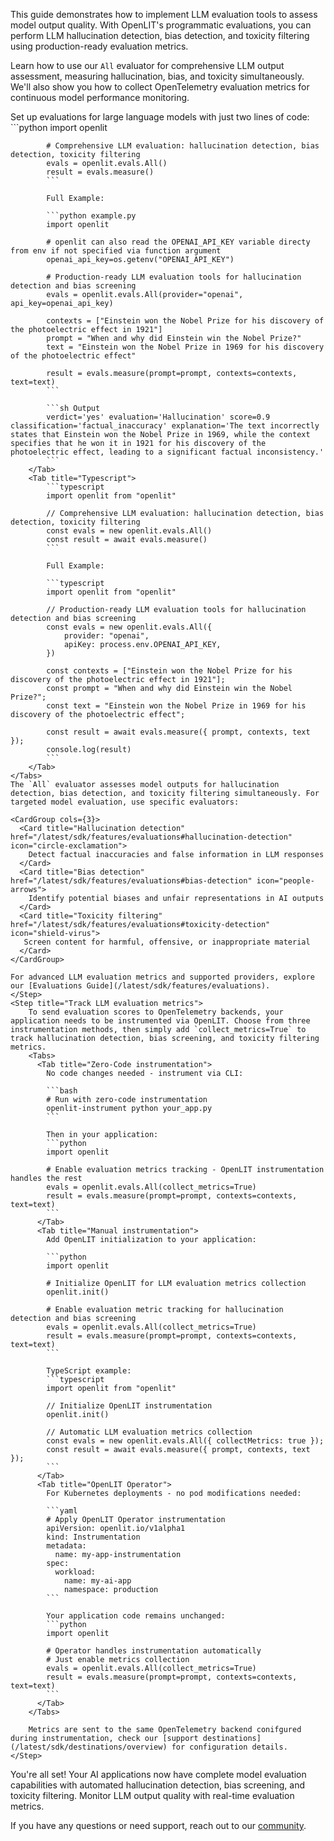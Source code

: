 This guide demonstrates how to implement LLM evaluation tools to assess model output quality. With OpenLIT's programmatic evaluations, you can perform LLM hallucination detection, bias detection, and toxicity filtering using production-ready evaluation metrics.

Learn how to use our `All` evaluator for comprehensive LLM output assessment, measuring hallucination, bias, and toxicity simultaneously. We'll also show you how to collect OpenTelemetry evaluation metrics for continuous model performance monitoring.

<Steps>
    <Step title="Initialize evaluations">
      Set up evaluations for large language models with just two lines of code:
      <Tabs>
        <Tab title="Python">
            ```python
            import openlit

            # Comprehensive LLM evaluation: hallucination detection, bias detection, toxicity filtering
            evals = openlit.evals.All()
            result = evals.measure()
            ```

            Full Example:

            ```python example.py
            import openlit

            # openlit can also read the OPENAI_API_KEY variable directy from env if not specified via function argument
            openai_api_key=os.getenv("OPENAI_API_KEY")
            
            # Production-ready LLM evaluation tools for hallucination detection and bias screening
            evals = openlit.evals.All(provider="openai", api_key=openai_api_key)

            contexts = ["Einstein won the Nobel Prize for his discovery of the photoelectric effect in 1921"]
            prompt = "When and why did Einstein win the Nobel Prize?"
            text = "Einstein won the Nobel Prize in 1969 for his discovery of the photoelectric effect"

            result = evals.measure(prompt=prompt, contexts=contexts, text=text)
            ```

            ```sh Output
            verdict='yes' evaluation='Hallucination' score=0.9 classification='factual_inaccuracy' explanation='The text incorrectly states that Einstein won the Nobel Prize in 1969, while the context specifies that he won it in 1921 for his discovery of the photoelectric effect, leading to a significant factual inconsistency.'
            ```
        </Tab>
        <Tab title="Typescript">
            ```typescript
            import openlit from "openlit"

            // Comprehensive LLM evaluation: hallucination detection, bias detection, toxicity filtering
            const evals = new openlit.evals.All()
            const result = await evals.measure()
            ```

            Full Example:

            ```typescript
            import openlit from "openlit"

            // Production-ready LLM evaluation tools for hallucination detection and bias screening
            const evals = new openlit.evals.All({
                provider: "openai",
                apiKey: process.env.OPENAI_API_KEY,
            })

            const contexts = ["Einstein won the Nobel Prize for his discovery of the photoelectric effect in 1921"];
            const prompt = "When and why did Einstein win the Nobel Prize?";
            const text = "Einstein won the Nobel Prize in 1969 for his discovery of the photoelectric effect";

            const result = await evals.measure({ prompt, contexts, text });
            console.log(result)
            ```
        </Tab>
    </Tabs>
    The `All` evaluator assesses model outputs for hallucination detection, bias detection, and toxicity filtering simultaneously. For targeted model evaluation, use specific evaluators:

    <CardGroup cols={3}>
      <Card title="Hallucination detection" href="/latest/sdk/features/evaluations#hallucination-detection" icon="circle-exclamation">
        Detect factual inaccuracies and false information in LLM responses
      </Card>
      <Card title="Bias detection" href="/latest/sdk/features/evaluations#bias-detection" icon="people-arrows">
        Identify potential biases and unfair representations in AI outputs
      </Card>
      <Card title="Toxicity filtering" href="/latest/sdk/features/evaluations#toxicity-detection" icon="shield-virus">
       Screen content for harmful, offensive, or inappropriate material
      </Card>
    </CardGroup>

    For advanced LLM evaluation metrics and supported providers, explore our [Evaluations Guide](/latest/sdk/features/evaluations).
    </Step>
    <Step title="Track LLM evaluation metrics">
        To send evaluation scores to OpenTelemetry backends, your application needs to be instrumented via OpenLIT. Choose from three instrumentation methods, then simply add `collect_metrics=True` to track hallucination detection, bias screening, and toxicity filtering metrics.
        <Tabs>
          <Tab title="Zero-Code instrumentation">
            No code changes needed - instrument via CLI:
            
            ```bash
            # Run with zero-code instrumentation
            openlit-instrument python your_app.py
            ```
            
            Then in your application:
            ```python
            import openlit
            
            # Enable evaluation metrics tracking - OpenLIT instrumentation handles the rest
            evals = openlit.evals.All(collect_metrics=True)
            result = evals.measure(prompt=prompt, contexts=contexts, text=text)
            ```
          </Tab>
          <Tab title="Manual instrumentation">
            Add OpenLIT initialization to your application:
            
            ```python
            import openlit

            # Initialize OpenLIT for LLM evaluation metrics collection
            openlit.init()

            # Enable evaluation metric tracking for hallucination detection and bias screening
            evals = openlit.evals.All(collect_metrics=True)
            result = evals.measure(prompt=prompt, contexts=contexts, text=text)
            ```
            
            TypeScript example:
            ```typescript
            import openlit from "openlit"

            // Initialize OpenLIT instrumentation
            openlit.init()
            
            // Automatic LLM evaluation metrics collection
            const evals = new openlit.evals.All({ collectMetrics: true });
            const result = await evals.measure({ prompt, contexts, text });
            ```
          </Tab>
          <Tab title="OpenLIT Operator">
            For Kubernetes deployments - no pod modifications needed:
            
            ```yaml
            # Apply OpenLIT Operator instrumentation
            apiVersion: openlit.io/v1alpha1
            kind: Instrumentation
            metadata:
              name: my-app-instrumentation
            spec:
              workload:
                name: my-ai-app
                namespace: production
            ```
            
            Your application code remains unchanged:
            ```python
            import openlit
            
            # Operator handles instrumentation automatically
            # Just enable metrics collection
            evals = openlit.evals.All(collect_metrics=True)
            result = evals.measure(prompt=prompt, contexts=contexts, text=text)
            ```
          </Tab>
        </Tabs>
        
        Metrics are sent to the same OpenTelemetry backend conifgured during instrumentation, check our [support destinations](/latest/sdk/destinations/overview) for configuration details.
    </Step>

</Steps>

You're all set! Your AI applications now have complete model evaluation capabilities with automated hallucination detection, bias screening, and toxicity filtering. Monitor LLM output quality with real-time evaluation metrics.

If you have any questions or need support, reach out to our [community](https://join.slack.com/t/openlit/shared_invite/zt-2etnfttwg-TjP_7BZXfYg84oAukY8QRQ).